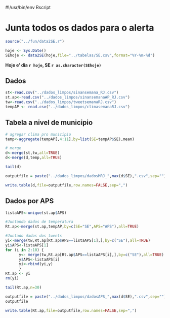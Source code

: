 #!/usr/bin/env Rscript

Junta todos os dados para o alerta
=====================================

```r
source("../fun/data2SE.r")
```

```r
hoje <- Sys.Date()
SEhoje <- data2SE(hoje,file="../tabelas/SE.csv",format="%Y-%m-%d")
```

**Hoje e' dia `r hoje`, SE `r as.character(SEhoje)`**

Dados 
------

```r
st<-read.csv("../dados_limpos/sinansemana_RJ.csv")
st.ap<-read.csv("../dados_limpos/sinansemanaAP_RJ.csv")
tw<-read.csv("../dados_limpos/tweetsemanaRJ.csv")
tempAP <- read.csv("../dados_limpos/climasemanaRJ.csv")
```


Tabela a nivel de municipio
---------------------------------

```r
# agregar clima pro municipio
temp<-aggregate(tempAP[,4:11],by=list(SE=tempAP$SE),mean)
```


```r
# merge
d<-merge(st,tw,all=TRUE)
d<-merge(d,temp,all=TRUE)
```

```r
tail(d)
```
 

```r
outputfile = paste("../dados_limpos/dadosMRJ_",max(d$SE),".csv",sep="")
```

 

```r
write.table(d,file=outputfile,row.names=FALSE,sep=",")
``` 

Dados por APS
--------------
  
```r
listaAPS<-unique(st.ap$APS)
```

```r
#Juntando dados de temperatura
Rt.ap<-merge(st.ap,tempAP,by=c(SE="SE",APS="APS"),all=TRUE)
```


```r
#Juntado dados dos tweets
yi<-merge(tw,Rt.ap[Rt.ap$APS==listaAPS[1],],by=c("SE"),all=TRUE)
yi$APS<-listaAPS[1]
for (i in 2:10) {
      y<- merge(tw,Rt.ap[Rt.ap$APS==listaAPS[i],],by=c("SE"),all=TRUE)
      y$APS<-listaAPS[i]
      yi<-rbind(yi,y)
      }
Rt.ap <- yi
rm(yi)

tail(Rt.ap,n=30)
```


```r
outputfile = paste("../dados_limpos/dadosAPS_",max(d$SE),".csv",sep="")
outputfile
```


```r
write.table(Rt.ap,file=outputfile,row.names=FALSE,sep=",")
``` 
